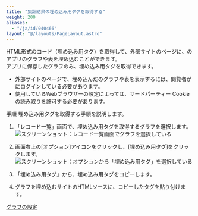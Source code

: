 ```yaml
---
title: "集計結果の埋め込み用タグを取得する"
weight: 200
aliases:
  - "/ja/id/040466"
layout: "@/layouts/PageLayout.astro"
---
```




HTML形式のコード（埋め込み用タグ）を取得して、外部サイトのページに、<Kintone />のアプリのグラフや表を埋め込むことができます。  
アプリに保存したグラフのみ、埋め込み用タグを取得できます。

<Note>

* 外部サイトのページで、埋め込んだ<Kintone />のグラフや表を表示するには、閲覧者が<Kintone />にログインしている必要があります。
* 使用しているWebブラウザーの設定によっては、サードパーティー Cookieの読み取りを許可する必要があります。

</Note>

<Heading id="summarize_embed_code_10">手順</Heading>
埋め込み用タグを取得する手順を説明します。

1. 「レコード一覧」画面で、埋め込み用タグを取得するグラフを選択します。
   <Img src="/k/kintone/img-ja/embed_code_img01.png" alt="スクリーンショット：レコード一覧画面でグラフを選択している" />

1. 画面右上の[オプション]アイコンをクリックし、[埋め込み用タグ]をクリックします。
   <Img src="/k/kintone/img-ja/embed_code_img02.png" alt="スクリーンショット：オプションから「埋め込み用タグ」を選択している" />

1. 「埋め込み用タグ」から、埋め込み用タグをコピーします。

1. グラフを埋め込むサイトのHTMLソースに、コピーしたタグを貼り付けます。

<Reference>

[グラフの設定](/k/ja/id/040577.html)

</Reference>
